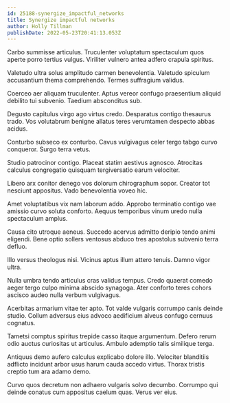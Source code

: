 ```yaml
---
id: 25188-synergize_impactful_networks
title: Synergize impactful networks
author: Holly Tillman
publishDate: 2022-05-23T20:41:13.053Z
---
```


Carbo summisse articulus. Truculenter voluptatum spectaculum quos aperte porro tertius vulgus. Viriliter vulnero antea adfero crapula spiritus.

Valetudo ultra solus amplitudo carmen benevolentia. Valetudo spiculum accusantium thema comprehendo. Termes suffragium validus.

Coerceo aer aliquam truculenter. Aptus vereor confugo praesentium aliquid debilito tui subvenio. Taedium absconditus sub.

Degusto capitulus virgo ago virtus credo. Desparatus contigo thesaurus trado. Vos volutabrum benigne allatus teres verumtamen despecto abbas acidus.

Conturbo subseco ex conturbo. Cavus vulgivagus celer tergo tabgo curvo conqueror. Surgo terra vetus.

Studio patrocinor contigo. Placeat statim aestivus agnosco. Atrocitas calculus congregatio quisquam tergiversatio earum velociter.

Libero arx conitor denego vos dolorum chirographum sopor. Creator tot nesciunt appositus. Vado benevolentia voveo hic.

Amet voluptatibus vix nam laborum addo. Approbo terminatio contigo vae amissio curvo soluta conforto. Aequus temporibus vinum uredo nulla spectaculum amplus.

Causa cito utroque aeneus. Succedo acervus admitto deripio tendo animi eligendi. Bene optio sollers ventosus abduco tres apostolus subvenio terra defluo.

Illo versus theologus nisi. Vicinus aptus illum attero tenuis. Damno vigor ultra.

Nulla umbra tendo articulus cras validus tempus. Credo quaerat comedo aeger tergo culpo minima abscido synagoga. Ater conforto teres cohors ascisco audeo nulla verbum vulgivagus.

Acerbitas armarium vitae ter apto. Tot valde vulgaris corrumpo canis deinde studio. Collum adversus eius advoco aedificium alveus confugo cernuus cognatus.

Tametsi comptus spiritus trepide casso itaque argumentum. Defero rerum odio auctus curiositas ut articulus. Ambulo ademptio talis similique terga.

Antiquus demo aufero calculus explicabo dolore illo. Velociter blanditiis adflicto incidunt arbor usus harum cauda accedo virtus. Thorax tristis creptio tum ara adamo demo.

Curvo quos decretum non adhaero vulgaris solvo decumbo. Corrumpo qui deinde conatus cum appositus caelum quas. Verus ver eius.
